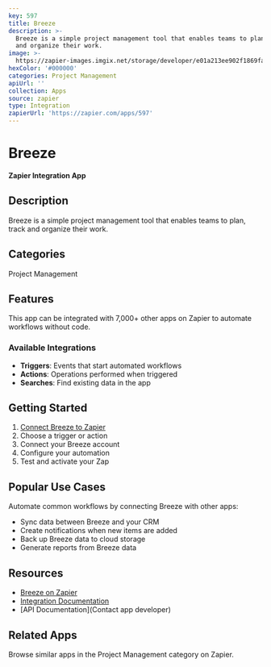 ```yaml
---
key: 597
title: Breeze
description: >-
  Breeze is a simple project management tool that enables teams to plan, track
  and organize their work.
image: >-
  https://zapier-images.imgix.net/storage/developer/e01a213ee902f1869fa7a255c6712e4e.png?auto=format%2Ccompress&ixlib=python-3.0.0&q=50
hexColor: '#000000'
categories: Project Management
apiUrl: ''
collection: Apps
source: zapier
type: Integration
zapierUrl: 'https://zapier.com/apps/597'
---
```

# Breeze

**Zapier Integration App**

## Description

Breeze is a simple project management tool that enables teams to plan, track and organize their work.

## Categories

Project Management

## Features

This app can be integrated with 7,000+ other apps on Zapier to automate workflows without code.

### Available Integrations

- **Triggers**: Events that start automated workflows
- **Actions**: Operations performed when triggered
- **Searches**: Find existing data in the app

## Getting Started

1. [Connect Breeze to Zapier](https://zapier.com/apps/597)
2. Choose a trigger or action
3. Connect your Breeze account
4. Configure your automation
5. Test and activate your Zap

## Popular Use Cases

Automate common workflows by connecting Breeze with other apps:

- Sync data between Breeze and your CRM
- Create notifications when new items are added
- Back up Breeze data to cloud storage
- Generate reports from Breeze data

## Resources

- [Breeze on Zapier](https://zapier.com/apps/597)
- [Integration Documentation](https://zapier.com/apps/597/integrations)
- [API Documentation](Contact app developer)

## Related Apps

Browse similar apps in the Project Management category on Zapier.
